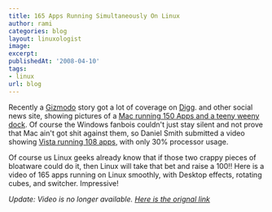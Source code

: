 ```yaml
---
title: 165 Apps Running Simultaneously On Linux
author: rami
categories: blog
layout: linuxologist
image:
excerpt:
publishedAt: '2008-04-10'
tags:
- linux
url: blog
---
```


Recently a [Gizmodo](http://gizmodo.com) story got a lot of coverage on [Digg](http://digg.com). and other social news site, showing pictures of a [Mac running 150 Apps and a teeny weeny dock](http://gizmodo.com/376497/mac-with-150-apps-running-shows-teeny+weeny-dock-expos-windows). Of course the Windows fanbois couldn't just stay silent and not prove that Mac ain't got shit against them, so Daniel Smith submitted a video showing [Vista running 108 apps,](http://gizmodo.com/377255/vista-running-108-apps-bites-back-mac-os-x-butt) with only 30% processor usage.

Of course us Linux geeks already know that if those two crappy pieces of bloatware could do it, then Linux will take that bet and raise a 100!! Here is a video of 165 apps running on Linux smoothly, with Desktop effects, rotating cubes, and switcher. Impressive!

_Update: Video is no longer available. [Here is the orignal link](http://www.youtube.com/watch?v=LaGpRIKCWSE)_
